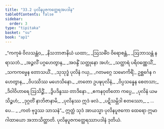 ```yaml
---
title: "33.2 ပုလိနပူဇကတ္ထေရအပဒါန"
tableOfContents: false
sidebar:
  order: 3
type: "tipitaka"
basket: "su"
book: "ap1"
---
```



<DynamicBreadcrumb />

<Division number="7" book="ap1">

<Paragraph number="3594" type="verses" book="ap1">
_“ကကုဓံ ဝိလသန္တံဝ,_  
_နိသဘာဇာနိယံ ယထာ;_  
_ဩသဓိံဝ ဝိရောစန္တံ,_  
_ဩဘာသန္တံ နရာသဘံ._  

</Paragraph>

</Division>
<Division number="8" book="ap1">

<Paragraph number="3595" type="verses" book="ap1">
_အဉ္ဇလိံ ပဂ္ဂဟေတွာန,_  
_အဝန္ဒိံ သတ္ထုနော အဟံ;_  
_သတ္ထာရံ ပရိဝဏ္ဏေသိံ,_  
_သကကမ္မေန တောသယိံ._  

</Paragraph>

</Division>
<Division number="9" book="ap1">

<Paragraph number="3596" type="verses" book="ap1">
_သုသုဒ္ဓံ ပုလိနံ ဂယှ,_  
_ဂတမဂ္ဂေ သမောကိရိံ;_  
ဥစ္ဆင်္ဂေန ဂဟေတွာန,_  
_ဝိပဿိဿ မဟေသိနော._  

</Paragraph>

</Division>
<Division number="10" book="ap1">

<Paragraph number="3597" type="verses" book="ap1">
_တတော ဥပဍ္ဎပုလိနံ,_  
_ဝိပ္ပသန္နေန စေတသာ;_  
_ဒိဝါဝိဟာရေ ဩသိဉ္စိံ,_  
_ဒွိပဒိန္ဒဿ တာဒိနော._  

</Paragraph>

</Division>
<Division number="11" book="ap1">

<Paragraph number="3598" type="verses" book="ap1">
_ဧကနဝုတိတော ကပ္ပေ,_  
_ပုလိနံ ယမသိဉ္စဟံ;_  
_ဒုဂ္ဂတိံ နာဘိဇာနာမိ,_  
_ပုလိနဿ ဣဒံ ဖလံ._  

</Paragraph>

</Division>
<Division number="12" book="ap1">

<Paragraph number="3599" type="verses" book="ap1">
_ပဋိသမ္ဘိဒါ စတဿော,_  
_ …ပေ… _  
_ကတံ ဗုဒ္ဓဿ သာသနံ”._  

</Paragraph>

<Paragraph number="3600" book="ap1">
ဣတ္ထံ သုဒံ အာယသ္မာ ပုလိနပူဇကော ထေရော ဣမာ ဂါထာယော အဘာသိတ္ထာတိ.

</Paragraph>
</Division>

<Paragraph number="3601" type="center" book="ap1">
ပုလိနပူဇကတ္ထေရဿာပဒါနံ ဒုတိယံ.
</Paragraph>